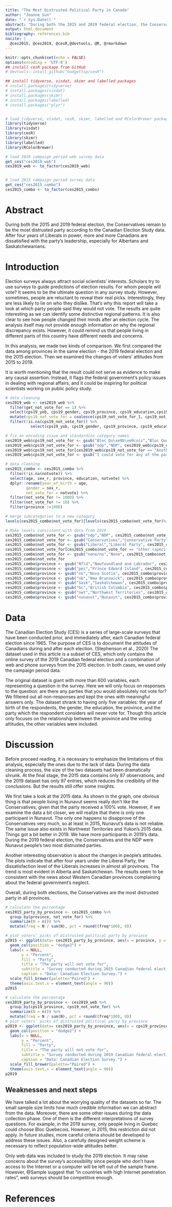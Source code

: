 ```yaml
---
title: "The Most Distrusted Political Party in Canada"
author: "Joanne Sun"
date: "`r Sys.Date()`"
abstract: "During both the 2015 and 2019 federal election, the Conservatives remain to be the most distrusted party according to the Canadian Election Study data. After four years of Liberals in power, more and more Canadians are dissatisfied with the party's leadership, especially for Albertans and Saskatchewanians."
output: html_document
bibliography: references.bib
nocite: | 
  @ces2015, @ces2019, @cesR,@devtools, @R, @rmarkdown
---
```


```r
knitr::opts_chunk$set(echo = FALSE)
options(encoding = 'UTF-8')
## install cesR package from GitHub
# devtools::intall_github("hodgettsp/cesR")

## install tidyverse, visdat, skimr and labelled packages
# install.packages(tidyverse)
# install.packages(visdat)
# install.packages(skimr)
# install.packages(labelled)
# install.packages("plyr")


# load tidyverse, visdat, cesR, skimr, labelled and RColorBrewer packages
library(tidyverse)
library(visdat)
library(cesR)
library(skimr)
library(labelled)
library(RColorBrewer)

# load 2019 campaign period web survey data
get_ces("ces2019_web")
ces2019_web <- to_factor(ces2019_web)


# load 2015 campaign period survey data
get_ces("ces2015_combo")
ces2015_combo <- to_factor(ces2015_combo)


```

# Abstract

During both the 2015 and 2019 federal election, the Conservatives remain to be the most distrusted party according to the Canadian Election Study data. After four years of Liberals in power, more and more Canadians are dissatisfied with the party's leadership, especially for Albertans and Saskatchewanians.

# Introduction

Election surveys always attract social scientists' interests. Scholars try to use surveys to guide predictions of election results. For whom people will vote? It seems to be the ultimate question in any survey study. However, sometimes, people are reluctant to reveal their real picks. Interestingly, they are less likely to lie on who they dislike. That's why this report will take a look at which party people said they would not vote. The results are quite interesting as we can identify some distinctive regional patterns. It is also clear to see how people changed their minds after an election cycle.  The analysis itself may not provide enough information on why the regional discrepancy exists. However, it could remind us that people living in different parts of this country have different needs and concerns. 

In this analysis, we made two kinds of comparison. We first compared the data among provinces in the same election - the 2019 federal election and the 2015 election. Then we examined the changes of voters' attitudes from 2015 to 2019. 

It is worth mentioning that the result could not serve as evidence to make any causal assertion. Instead, it flags the federal government's policy issues in dealing with regional affairs, and it could be inspiring for political scientists working on public policy study. 

```r
# data cleaning
ces2019_web <- ces2019_web %>% 
  filter(get_not_vote_for == 1) %>% 
  select(cps19_yob, cps19_gender, cps19_province, cps19_education,cps19_not_vote_for_1, cps19_not_vote_for_2, cps19_not_vote_for_3, cps19_not_vote_for_4, cps19_not_vote_for_5, cps19_not_vote_for_6, cps19_not_vote_for_7, cps19_not_vote_for_8, cps19_not_vote_for_9) %>% 
  mutate(cps19_not_vote_for = coalesce(cps19_not_vote_for_1, cps19_not_vote_for_2, cps19_not_vote_for_3, cps19_not_vote_for_4, cps19_not_vote_for_5, cps19_not_vote_for_6, cps19_not_vote_for_7, cps19_not_vote_for_8, cps19_not_vote_for_9)) %>%
  filter(!is.na(cps19_not_vote_for)) %>% 
           select(cps19_yob, cps19_gender, cps19_province, cps19_education,cps19_not_vote_for)

# fix an encoding issue and standardize category names
ces2019_web$cps19_not_vote_for <- gsub("Bloc Qu\xe9b\xe9cois","Bloc Quebecois", ces2019_web$cps19_not_vote_for)
ces2019_web$cps19_not_vote_for <- gsub("ndp","NDP", ces2019_web$cps19_not_vote_for)
ces2019_web$cps19_not_vote_for[ces2019_web$cps19_not_vote_for == "Another party (please specify)"] <- "Other"
ces2019_web$cps19_not_vote_for <- gsub("I could vote for any of the parties","None", ces2019_web$cps19_not_vote_for)

# data cleaning 
ces2015_combo <- ces2015_combo %>% 
  filter(!is.na(notvote)) %>% 
  select(age, sex_r, province, education, notvote) %>% 
  dplyr::rename(year_of_birth = age, 
         gender = sex_r, 
         not_vote_for = notvote) %>% 
  filter(not_vote_for != 1000) %>%
  filter(not_vote_for != 10) %>%
  filter(province !=1000)

# merge subcategories to a new category
levels(ces2015_combo$not_vote_for)[levels(ces2015_combo$not_vote_for)%in%c("don't know\\undecided","refused","will spoil ballot", "Don't know/ Prefer no to answer")] <- "Don't know/ Prefer no to answer"

# Make levels consistent with data from 2019
ces2015_combo$not_vote_for <- gsub("ndp","NDP", ces2015_combo$not_vote_for)
ces2015_combo$not_vote_for <- gsub("Conservatives","Conservative Party", ces2015_combo$not_vote_for)
ces2015_combo$not_vote_for <- gsub("Liberal","Liberal Party", ces2015_combo$not_vote_for)
ces2015_combo$not_vote_for[ces2015_combo$not_vote_for == "other (specify)"] <- "Other"
ces2015_combo$not_vote_for <- gsub("none/no","None", ces2015_combo$not_vote_for)
ces2015_combo$not_vote_for
ces2015_combo$province <- gsub("Nfld","Newfoundland and Labrador", ces2015_combo$province)
ces2015_combo$province <- gsub("pei","Prince Edward Island", ces2015_combo$province)
ces2015_combo$province <- gsub("ns","Nova Scotia", ces2015_combo$province)
ces2015_combo$province <- gsub("nb","New Brunswick", ces2015_combo$province)
ces2015_combo$province <- gsub("Sask","Saskatchewan", ces2015_combo$province)
ces2015_combo$province <- gsub("bc","British Columbia", ces2015_combo$province)
ces2015_combo$province <- gsub("nwt","Northwest Territories", ces2015_combo$province)
ces2015_combo$province <- gsub("nunavut","Nunavut", ces2015_combo$province)

```


# Data

The Canadian Election Study (CES) is a series of large-scale surveys that have been conducted prior, and immediately after, each Canadian federal election since 1965. The purpose of CES is to document the attitudes of Canadians during and after each election. (Stephenson et al., 2020) The dataset used in this article is a subset of CES, which only contains the online survey of the 2019 Canadian federal election and a combination of web and phone surveys from the 2015 election. In both cases, we used only the campaign period data. 

The original dataset is giant with more than 600 variables, each representing a question in the survey. Here we will only focus on responses to the question: are there any parties that you would absolutely not vote for? We filtered out all non-responses and kept the ones with meaningful answers only. The dataset shrank to having only five variables: the year of birth of the respondents, the gender, the education, the province, and the party which the respondent considers will never vote for. Though this article only focuses on the relationship between the province and the voting attitudes, the other variables were included. 


# Discussion

Before proceed reading, it is necessary to emphasize the limitations of this analysis, especially the ones due to the lack of data. During the data cleaning process, the size of the two datasets had been dramatically shrunk. At the final stage, the 2015 data contains only 87 observations, and the 2019 dataset has only 97 entries, which reduces the credibility of the conclusions. But the results still offer some insights. 

We first take a look at the 2015 data. As shown in the graph, one obvious thing is that people living in Nunavut seems really don't like the Conservatives, given that the party received a 100% vote. However, if we examine the data a bit closer, we will realize that there is only one participant in Nunavut. The only one happens to disapprove of the Conservatives very much, so at least in 2015, Nunavut's data is not reliable. The same issue also exists in Northwest Territories and Yukon's 2015 data. Things got a bit better in 2019. We have more participants in 2019's data. During the 2019 federal election, the Conservatives and the NDP were Nunavut people's two most distrusted parties. 

Another interesting observation is about the changes in people's attitudes. The plots indicate that after four years under the Liberal Party, the dissatisfaction level of the Liberals increases in almost all provinces. The trend is most evident in Alberta and Saskatchewan. The results seem to be consistent with the news about Western Canadian provinces complaining about the federal government's neglect. 

Overall, during both elections, the Conservatives are the most distrusted party in all provinces. 




```r

# calculate the percentage 
ces2015_party_by_province <- ces2015_combo %>% 
  group_by(province, not_vote_for) %>% 
  summarize(N = n()) %>% 
  mutate(freq = N / sum(N), pct = round((freq*100), 0))

# plot voters' picks of distrusted political party by province
p2015 <- ggplot(data= ces2015_party_by_province, aes(x = province, y = pct, fill = not_vote_for)) +
  geom_col(position = "dodge2") +
  labs(x = NULL,
       y = "Percent",
       fill = "Party",
       title = "The party will not vote for",
       subtitle = "Survey conducted during 2015 Canadian federal election",
       caption = "Data: Canadian Election Survey.") + 
  scale_fill_brewer(palette="Paired") +
  theme(axis.text.x = element_text(angle = 90))
p2015

```

```r

# calculate the percentage 
ces2019_party_by_province <- ces2019_web %>% 
  group_by(cps19_province, cps19_not_vote_for) %>% 
  summarize(N = n()) %>% 
  mutate(freq = N / sum(N), pct = round((freq*100), 0))
# plot voters' picks of distrusted political party by province
p2019 <- ggplot(data= ces2019_party_by_province, aes(x = cps19_province, y = pct, fill = cps19_not_vote_for)) +
  geom_col(position = "dodge2") +
  labs(x = NULL,
       y = "Percent",
       fill = "Party",
       title = "The party will not vote for",
       subtitle = "Survey conducted during 2019 Canadian federal election",
       caption = "Data: Canadian Election Survey.") + 
  scale_fill_brewer(palette="Paired") +
  theme(axis.text.x = element_text(angle = 90))
p2019
```


## Weaknesses and next steps

We have talked a lot about the worrying quality of the datasets so far. The small sample size limits how much credible information we can abstract from the data. Moreover, there are some other issues during the data collection phase. One of them is the different interpretations of survey questions. For example, in the 2019 survey, only people living in Quebec could choose Bloc Quebecois. However, in 2015, this restriction did not apply. In future studies, more careful criteria should be developed to address these issues. Also, a carefully designed weight scheme is necessary to reflect population-wide attitudes better. 

Only web data was included to study the 2019 election. It may raise concerns about the survey's accessibility since people who don't have access to the Internet or a computer will be left out of the sample frame. However, @Sample suggest that "in countries with high Internet penetration rates", web surveys should be competitive enough.  


# References
